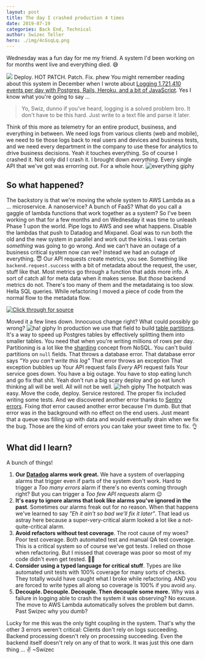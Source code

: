 ```yaml
---
layout: post
title: The day I crashed production 4 times
date: 2019-07-19
categories: Back End, Technical
author: Swizec Teller
hero: ./img/4cGsqLq.png
---
```


Wednesday was a fun day for me my friend. A system I'd been working on for months went live and everything died. 😅



![](./img/4cGsqLq.png) Deploy. HOT PATCH. Patch. Fix. phew You might remember reading about this system in December when I wrote about [Logging 1,721,410 events per day with Postgres, Rails, Heroku, and a bit of JavaScript](https://swizec.com/blog/logging-events-postgres-rails-heroku-javascript/swizec/8825). Yes I know what you're going to say ...

> Yo, Swiz, dunno if you've heard, logging is a solved problem bro. It don't have to be this hard. Just write to a text file and parse it later.

Think of this more as telemetry for an entire product, business, and everything in between. We need logs from various clients (web and mobile), we need to tie those logs back to real users and devices and business tests, and we need every department in the company to use these for analytics to drive business decisions. Yeah it touches everything. So of course I crashed it. Not only did I crash it. I brought down _everything_. Every single API that we've got was errorring out. For a whole hour. ![everything giphy](./img/giphy.gif)

## So what happened?

The backstory is that we're moving the whole system to AWS Lambda as a ... microservice. A nanoservice? A bunch of FaaS? What do you call a gaggle of lambda functions that work together as a system? So I've been working on that for a few months and on Wednesday it was time to unleash Phase 1 upon the world. Pipe logs to AWS and see what happens. Disable the lambdas that push to Datadog and Mixpanel. Goal was to run both the old and the new system in parallel and work out the kinks. I was certain _something_ was going to go wrong. And we can't have an outage of a business critical system now can we? Instead we had an outage of everything. 😇 Our API requests create metrics, you see. Something like `backend.request.success` with a bit of metadata about the request, the user, stuff like that. Most metrics go through a function that adds more info. A sort of catch all for meta data when it makes sense. But _those_ backend metrics do not. There's too many of them and the metadataing is too slow. Hella SQL queries. While refactoring I moved a piece of code from the normal flow to the metadata flow.

[![Click through for source](./img/screenshot-1563553812054.png)](https://carbon.now.sh/?bg=rgba(255,255,255,1)&t=seti&l=ruby&ds=true&wc=true&wa=true&pv=48px&ph=32px&ln=false&code=log%5B%22created_day%22%5D%20%3D%20Date.today)

Moved it a few lines down. Innocuous change right? What could possibly go wrong? ![ha! giphy](./img/giphy.gif) In production we use that field to build [table partitions](https://www.postgresql.org/docs/10/ddl-partitioning.html). It's a way to speed up Postgres tables by effectively splitting them into smaller tables. You need that when you're writing millions of rows per day. Partitioning is a lot like the [sharding](https://en.wikipedia.org/wiki/Shard_(database_architecture)) concept from NoSQL. You can't build partitions on `null` fields. That throws a database error. That database error says _"Yo you can't write this log"_ That error throws an exception That exception bubbles up Your API request fails _Every_ API request fails Your service goes down. You have a big outage. You have to stop eating lunch and go fix that shit. Yeah don't run a big scary deploy and go eat lunch thinking all will be well. All will not be well. ![heh giphy](./img/giphy.gif) The hotpatch was easy. Move the code, deploy. Service restored. The proper fix included writing some tests. And we discovered another error thanks to [Sentry errors](https://sentry.io/welcome/). Fixing _that_ error caused another error because I'm dumb. But that error was in the background with no effect on the end users. Just meant that a queue was filling up with data and would eventually drain when we fix the bug. Those are the kind of errors you can take your sweet time to fix. 👌

## What did I learn?

A bunch of things!

1.  **Our [Datadog](https://www.datadoghq.com/) alarms work great.** We have a system of overlapping alarms that trigger even if parts of the system don't work. Hard to trigger a _Too many errors_ alarm if there's no events coming through right? But you can trigger a _Too few API requests_ alarm 😉
2.  **It's easy to ignore alarms that look like alarms you've ignored in the past**. Sometimes our alarms freak out for no reason. When that happens we've learned to say _"Eh it ain't so bad we'll fix it later"_. That lead us astray here because a super-very-critical alarm looked a lot like a not-quite-critical alarm.
3.  **Avoid refactors without test coverage**. The root cause of my woes? Poor test coverage. Both automated test and manual QA test coverage. This is a critical system so of course we've got tests. I relied on those when refactoring. But I missed that coverage was poor so most of my code didn't even get tested. 🤦‍♂️
4.  **Consider using a typed language for critical stuff**. Types are like automated unit tests with 100% coverage for many sorts of checks. They totally would have caught what I broke while refactoring. AND you are forced to write types all along so coverage is 100% if you avoid `any`.
5.  **Decouple. Decouple. Decouple. Then decouple some more.** Why was a failure in logging able to crash the system it was observing? No excuse. The move to AWS Lambda automatically solves the problem but damn. Past Swizec why you dumb?

Lucky for me this was the only tight coupling in the system. That's why the other 3 errors weren't critical: Clients don't rely on logs succeeding. Backend processing doesn't rely on processing succeeding. Even the backend itself doesn't rely on any of that to work. It was just this one darn thing ... ✌️ ~Swizec
